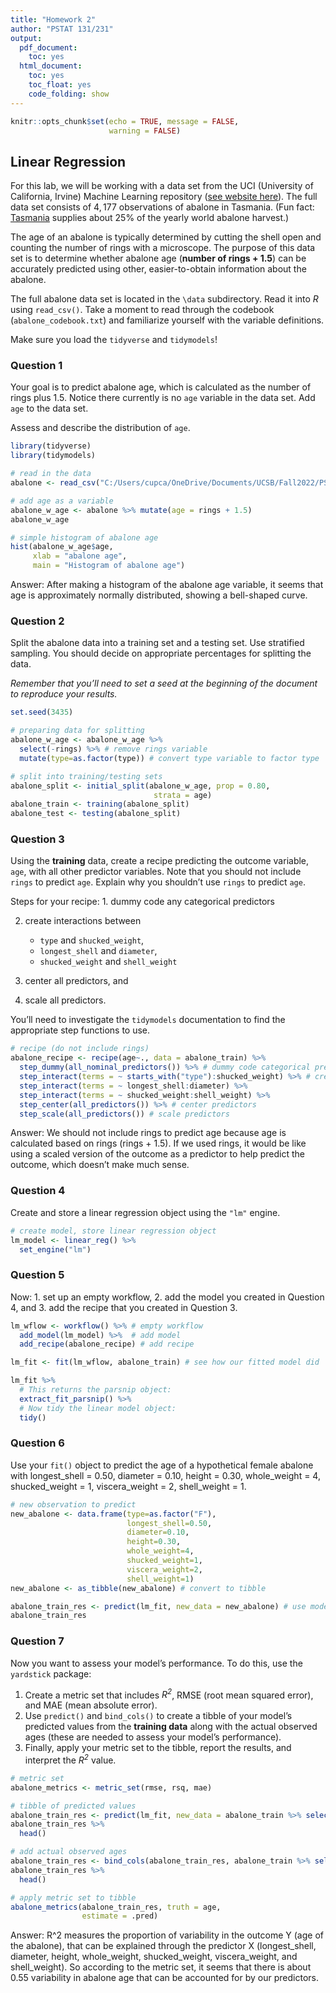 ```yaml
---
title: "Homework 2"
author: "PSTAT 131/231"
output:
  pdf_document:
    toc: yes
  html_document:
    toc: yes
    toc_float: yes
    code_folding: show
---
```


```r
knitr::opts_chunk$set(echo = TRUE, message = FALSE,
                      warning = FALSE)
```

## Linear Regression

For this lab, we will be working with a data set from the UCI (University of California, Irvine) Machine Learning repository ([see website here](http://archive.ics.uci.edu/ml/datasets/Abalone)). The full data set consists of $4,177$ observations of abalone in Tasmania. (Fun fact: [Tasmania](https://en.wikipedia.org/wiki/Tasmania "Tasmania") supplies about $25\%$ of the yearly world abalone harvest.)

The age of an abalone is typically determined by cutting the shell open and counting the number of rings with a microscope. The purpose of this data set is to determine whether abalone age (**number of rings + 1.5**) can be accurately predicted using other, easier-to-obtain information about the abalone.

The full abalone data set is located in the `\data` subdirectory. Read it into *R* using `read_csv()`. Take a moment to read through the codebook (`abalone_codebook.txt`) and familiarize yourself with the variable definitions.

Make sure you load the `tidyverse` and `tidymodels`!

### Question 1

Your goal is to predict abalone age, which is calculated as the number of rings plus 1.5. Notice there currently is no `age` variable in the data set. Add `age` to the data set.

Assess and describe the distribution of `age`.
```r
library(tidyverse)
library(tidymodels)

# read in the data
abalone <- read_csv("C:/Users/cupca/OneDrive/Documents/UCSB/Fall2022/PSTAT131/homework-2/data/abalone.csv")

# add age as a variable
abalone_w_age <- abalone %>% mutate(age = rings + 1.5)
abalone_w_age

# simple histogram of abalone age
hist(abalone_w_age$age,
     xlab = "abalone age",
     main = "Histogram of abalone age")
```

Answer: After making a histogram of the abalone age variable, it seems that age is approximately normally distributed, showing a bell-shaped curve.


### Question 2

Split the abalone data into a training set and a testing set. Use stratified sampling. You should decide on appropriate percentages for splitting the data.

*Remember that you'll need to set a seed at the beginning of the document to reproduce your results.*
```r
set.seed(3435)

# preparing data for splitting
abalone_w_age <- abalone_w_age %>%
  select(-rings) %>% # remove rings variable
  mutate(type=as.factor(type)) # convert type variable to factor type

# split into training/testing sets
abalone_split <- initial_split(abalone_w_age, prop = 0.80,
                                strata = age)
abalone_train <- training(abalone_split)
abalone_test <- testing(abalone_split)
```

### Question 3

Using the **training** data, create a recipe predicting the outcome variable, `age`, with all other predictor variables. Note that you should not include `rings` to predict `age`. Explain why you shouldn't use `rings` to predict `age`.

Steps for your recipe:
1.  dummy code any categorical predictors

2.  create interactions between

    -   `type` and `shucked_weight`,
    -   `longest_shell` and `diameter`,
    -   `shucked_weight` and `shell_weight`

3.  center all predictors, and

4.  scale all predictors.

You'll need to investigate the `tidymodels` documentation to find the appropriate step functions to use.
```r
# recipe (do not include rings)
abalone_recipe <- recipe(age~., data = abalone_train) %>%
  step_dummy(all_nominal_predictors()) %>% # dummy code categorical predictors
  step_interact(terms = ~ starts_with("type"):shucked_weight) %>% # create interactions
  step_interact(terms = ~ longest_shell:diameter) %>%
  step_interact(terms = ~ shucked_weight:shell_weight) %>%
  step_center(all_predictors()) %>% # center predictors
  step_scale(all_predictors()) # scale predictors
```

Answer: We should not include rings to predict age because age is calculated based on rings (rings + 1.5). If we used rings, it would be like using a scaled version of the outcome as a predictor to help predict the outcome, which doesn't make much sense.


### Question 4

Create and store a linear regression object using the `"lm"` engine.
```r
# create model, store linear regression object
lm_model <- linear_reg() %>% 
  set_engine("lm")
```

### Question 5

Now:
1.  set up an empty workflow,
2.  add the model you created in Question 4, and
3.  add the recipe that you created in Question 3.
```r
lm_wflow <- workflow() %>% # empty workflow
  add_model(lm_model) %>%  # add model
  add_recipe(abalone_recipe) # add recipe

lm_fit <- fit(lm_wflow, abalone_train) # see how our fitted model did

lm_fit %>% 
  # This returns the parsnip object:
  extract_fit_parsnip() %>% 
  # Now tidy the linear model object:
  tidy()
```

### Question 6

Use your `fit()` object to predict the age of a hypothetical female abalone with longest_shell = 0.50, diameter = 0.10, height = 0.30, whole_weight = 4, shucked_weight = 1, viscera_weight = 2, shell_weight = 1.
```r
# new observation to predict
new_abalone <- data.frame(type=as.factor("F"),
                          longest_shell=0.50,
                          diameter=0.10,
                          height=0.30,
                          whole_weight=4,
                          shucked_weight=1,
                          viscera_weight=2,
                          shell_weight=1)
new_abalone <- as_tibble(new_abalone) # convert to tibble

abalone_train_res <- predict(lm_fit, new_data = new_abalone) # use model to predict
abalone_train_res
```

### Question 7

Now you want to assess your model's performance. To do this, use the `yardstick` package:

1.  Create a metric set that includes *R^2^*, RMSE (root mean squared error), and MAE (mean absolute error).
2.  Use `predict()` and `bind_cols()` to create a tibble of your model's predicted values from the **training data** along with the actual observed ages (these are needed to assess your model's performance).
3.  Finally, apply your metric set to the tibble, report the results, and interpret the *R^2^* value.
```r
# metric set
abalone_metrics <- metric_set(rmse, rsq, mae)

# tibble of predicted values
abalone_train_res <- predict(lm_fit, new_data = abalone_train %>% select(-age))
abalone_train_res %>% 
  head()

# add actual observed ages
abalone_train_res <- bind_cols(abalone_train_res, abalone_train %>% select(age))
abalone_train_res %>% 
  head()

# apply metric set to tibble
abalone_metrics(abalone_train_res, truth = age, 
                estimate = .pred)
```

Answer: R^2 measures the proportion of variability in the outcome Y (age of the abalone), that can be explained through the predictor X (longest_shell, diameter, height, whole_weight, shucked_weight, viscera_weight, and shell_weight). So according to the metric set, it seems that there is about 0.55 variability in abalone age that can be accounted for by our predictors.

